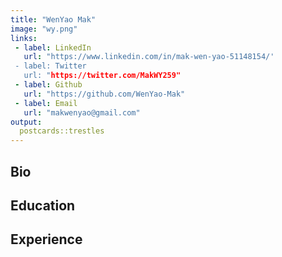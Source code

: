 ```yaml
---
title: "WenYao Mak"
image: "wy.png"
links: 
 - label: LinkedIn
   url: "https://www.linkedin.com/in/mak-wen-yao-51148154/'
 - label: Twitter 
   url: "https://twitter.com/MakWY259" 
 - label: Github
   url: "https://github.com/WenYao-Mak"
 - label: Email 
   url: "makwenyao@gmail.com"
output: 
  postcards::trestles
---
```


## Bio 


## Education 


## Experience